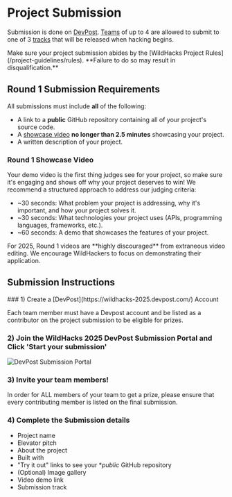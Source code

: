 
# Project Submission

Submission is done on [DevPost](https://wildhacks-2025.devpost.com/). [Teams](/project-guidelines/team-guidelines) of up to 4 are allowed to submit to one of 3 [tracks](/project-guidelines/tracks-and-challenges) that will be released when hacking begins.

<Callout type="error" emoji="🔥">
  Make sure your project submission abides by the [WildHacks Project
  Rules](/project-guidelines/rules). **Failure to do so may result in
  disqualification.**
</Callout>

## Round 1 Submission Requirements

All submissions must include **all** of the following:

- A link to a **public** GitHub repository containing all of your project's source code.
- A [showcase video](#showcase-video) **no longer than 2.5 minutes** showcasing your project.
- A written description of your project.

### Round 1 Showcase Video

Your demo video is the first thing judges see for your project, so make sure it's engaging and shows off why your project deserves to win! We recommend a structured approach to address our judging criteria:

- \~30 seconds: What problem your project is addressing, why it's important, and how your project solves it.
- \~30 seconds: What technologies your project uses (APIs, programming languages, frameworks, etc.).
- \~60 seconds: A demo that showcases the features of your project.

<Callout type="warning">
  For 2025, Round 1 videos are **highly discouraged** from extraneous video editing. We encourage WildHackers to focus on demonstrating their application.
</Callout>

## Submission Instructions

<Steps>
### 1) Create a [DevPost](https://wildhacks-2025.devpost.com/) Account

Each team member must have a Devpost account and be listed as a contributor on the project submission to be eligible for prizes.

### 2) Join the WildHacks 2025 DevPost Submission Portal and Click 'Start your submission'

![DevPost Submission Portal](/devpost.png)

### 3) Invite your team members!

In order for ALL members of your team to get a prize, please ensure that every contributing member is listed on the final submission.

### 4) Complete the Submission details

- Project name
- Elevator pitch
- About the project
- Built with
- "Try it out" links to see your **public* GitHub repository
- (Optional) Image gallery
- Video demo link
- Submission track

</Steps>
